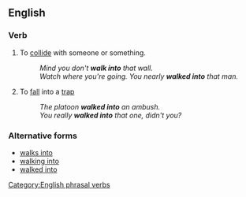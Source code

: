 ==English==

===Verb===
{{infl|en|verb|head=to [[walk]] [[into]]}}

# To [[collide]] with someone or something.
#: ''Mind you don't '''walk into''' that wall.''
#: ''Watch where you're going. You nearly '''walked into''' that man.''
# To [[fall]] into a [[trap]]
#: ''The platoon '''walked into''' an ambush.''
#: ''You really '''walked into''' that one, didn't you?''

===Alternative forms===
*[[walks into]]
*[[walking into]]
*[[walked into]]

[[Category:English phrasal verbs]]